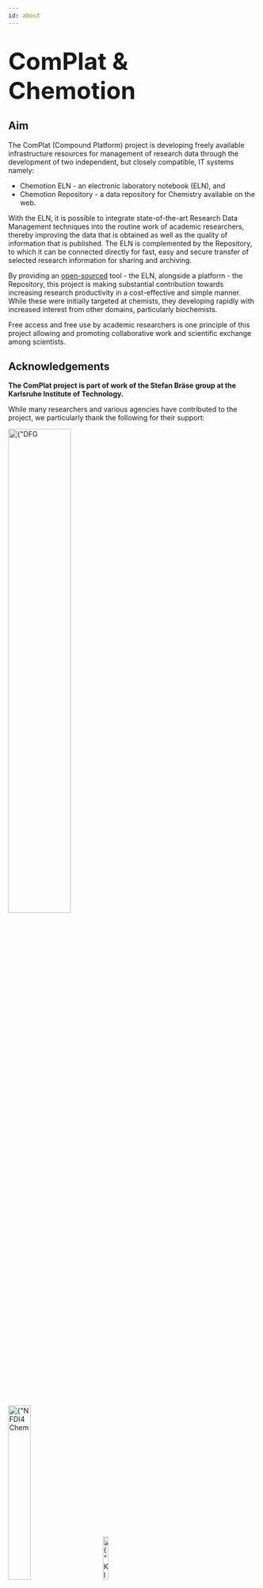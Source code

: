 ```yaml
---
id: about
---
```


<h1>
  <font size="40">ComPlat & Chemotion</font>
</h1>

## Aim

The ComPlat (Compound Platform) project is developing freely available infrastructure resources for management of research data through the development of two independent, but closely compatible, IT systems namely:

- Chemotion ELN - an electronic laboratory notebook (ELN), and
- Chemotion Repository - a data repository for Chemistry available on the web.

With the ELN, it is possible to integrate state-of-the-art Research Data Management techniques into the routine work of academic researchers, thereby improving the data that is obtained as well as the quality of information that is published.
The ELN is complemented by the Repository, to which it can be connected directly for fast, easy and secure transfer of selected research information for sharing and archiving.

By providing an [open-sourced](#source-code-and-licenses) tool - the ELN, alongside a platform - the Repository, this project is making substantial contribution towards increasing research productivity in a cost-effective and simple manner. While these were initially targeted at chemists, they developing rapidly with increased interest from other domains, particularly biochemists.

Free access and free use by academic researchers is one principle of this project allowing and promoting collaborative work and scientific exchange among scientists.

## Acknowledgements

**The ComPlat project is part of work of the Stefan Bräse group at the Karlsruhe Institute of Technology.**

While many researchers and various agencies have contributed to the project, we particularly thank the following for their support:

<div>
  <img src={"/img/logos/DFG_logo.png"} alt={"DFG Logo"} width="50%" />
  <br />
  <br />
  <img
    src={"/img/logos/NFDI4Chem_logo.svg"}
    alt={"NFDI4Chem Logo"}
    width="30%"
  />
  &nbsp;&nbsp;&nbsp;&nbsp;&nbsp;&nbsp;&nbsp;&nbsp;
  <img src={"/img/logos/KIT_logo.svg"} alt={"KIT Logo"} width="15%" />
  <br />
  <br />
</div>

## Authors and Copyright

:::info
Please use the [Helpdesk](/helpdesk) and the email address listed there whenever possible.
:::

- Prof. Stefan Bräse<sup>1</sup>
- [Dr. Nicole Jung](mailto:Nicole.Jung@kit.edu)<sup>1</sup>, [✆:+49 721 608 24697](tel:+4972160824697)
- [Dr. Pierre Tremouilhac](mailto:Pierre.Tremouilhac@kit.edu)<sup>2</sup>

<sup>1</sup> Institute of Organic Chemistry
<br />
<sup>2</sup> Institute of Biological and Chemical Systems – Functional Molecular
Systems (IBCS-FMS)
<br />
Karlsruhe Institute of Technology
<br />
Hermann-von-Helmholtz-Platz 1
<br />
76344 Eggenstein-Leopoldshafen, Germany
<br />
<br />

### Source Code and Licenses

|             | Chemotion ELN                                                                                       | Chemotion Repository                                                                                |
| ----------- | --------------------------------------------------------------------------------------------------- | --------------------------------------------------------------------------------------------------- |
| Source Code | [Github ↗](https://github.com/ComPlat/chemotion_ELN)                                                | [Github ↗](https://github.com/ComPlat/chemotion_REPO)                                               |
| License     | [GNU Affero General Public License v3](https://github.com/ComPlat/chemotion_REPO/blob/main/LICENSE) | [GNU Affero General Public License v3](https://github.com/ComPlat/chemotion_REPO/blob/main/LICENSE) |
| Citation    | [Citation File](https://github.com/ComPlat/chemotion_ELN/blob/main/CITATION.cff)                    |                                                                                                     |

### Content

All texts, pictures and other information published on this website (i.e. documentation) are subject to copyright. The logo may not be used without the prior consent of the [working group](#address-and-contact). A change of the logo is not permitted.

The contents of this website are created with the utmost care. Nevertheless, no guarantee for topicality and completeness can be taken over. ComPlat does not assume any responsibility for any web content connected by a link, as this is not its own content.

<details>
  <summary>Nota bene</summary>
When submitting to the repository, the submitter of a publication can choose between
several CC licenses for the submitted work. As the result, the content of this
repository database (including the submitted publication files) can be licensed
under any one of the following:

<li>[CC0](https://creativecommons.org/share-your-work/public-domain/cc0/),</li>
<li>[CC BY](https://creativecommons.org/licenses/by/4.0/), and</li>
<li>[CC BY-SA](https://creativecommons.org/licenses/by-sa/4.0/).</li>

DOI®, DOI.ORG®, and shortDOI® are trademarks of the International DOI Foundation.

</details>

## Imprint

### Leader

Leader of the Research Group: [Prof. Stefan Bräse](http://www.ioc.kit.edu/braese/)<br/>
Phone: +49 721 608 42903<br/>
Fax: +49 721 608 48581<br/>

#### Address: South Campus (KIT)

Institute of Organic Chemistry<br/>
Karlsruhe Institute of Technology<br/>
Fritz-Haber-Weg 6, Geb. 30.42<br/>
76131 Karlsruhe, Germany<br/>

#### Address: North Campus (KIT)

Institute of Biological and Chemical Systems – Functional Molecular Systems (IBCS-FMS)<br/>
Karlsruhe Institute of Technology<br/>
Hermann-von-Helmholtz-Platz 1, Geb. 319<br/>
76344 Eggenstein-Leopoldshafen, Germany<br/>
